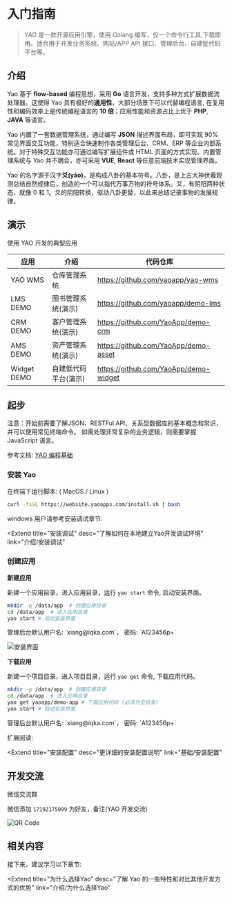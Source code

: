 # 入门指南

<blockquote>
  YAO 是一款开源应用引擎，使用 Golang
  编写，仅一个命令行工具,下载即用。适合用于开发业务系统、网站/APP API
  接口、管理后台、自建低代码平台等。
</blockquote>

## 介绍

Yao 基于 **flow-based** 编程思想，采用 **Go** 语言开发，支持多种方式扩展数据流处理器。这使得 Yao 具有极好的**通用性**，大部分场景下可以代替编程语言, 在复用性和编码效率上是传统编程语言的 **10 倍**；应用性能和资源占比上优于 **PHP**, **JAVA** 等语言。

Yao 内置了一套数据管理系统，通过编写 **JSON** 描述界面布局，即可实现 90% 常见界面交互功能，特别适合快速制作各类管理后台、CRM、ERP 等企业内部系统。对于特殊交互功能亦可通过编写扩展组件或 HTML 页面的方式实现。内置管理系统与 Yao 并不耦合，亦可采用 **VUE**, **React** 等任意前端技术实现管理界面。

Yao 的名字源于汉字**爻(yáo)**，是构成八卦的基本符号。八卦，是上古大神伏羲观测总结自然规律后，创造的一个可以指代万事万物的符号体系。爻，有阴阳两种状态，就像 0 和 1。爻的阴阳转换，驱动八卦更替，以此来总结记录事物的发展规律。

## 演示

使用 YAO 开发的典型应用

| 应用        | 介绍                 | 代码仓库                              |
| ----------- | -------------------- | ------------------------------------- |
| YAO WMS     | 仓库管理系统         | https://github.com/yaoapp/yao-wms     |
| LMS DEMO    | 图书管理系统(演示)   | https://github.com/yaoapp/demo-lms    |
| CRM DEMO    | 客户管理系统(演示)   | https://github.com/YaoApp/demo-crm    |
| AMS DEMO    | 资产管理系统(演示)   | https://github.com/YaoApp/demo-asset  |
| Widget DEMO | 自建低代码平台(演示) | https://github.com/YaoApp/demo-widget |

## 起步

<Notice type="warning">
  注意：开始前需要了解JSON、RESTFul
  API、关系型数据库的基本概念和常识，并可以使用常见终端命令。
  如需处理非常复杂的业务逻辑，则需要掌握 JavaScript 语言。
</Notice>

参考文档: [YAO 编程基础](../基础/YAO%E7%BC%96%E7%A8%8B%E5%9F%BA%E7%A1%80)

### 安装 Yao

在终端下运行脚本: ( MacOS / Linux )

```bash
curl -fsSL https://website.yaoapps.com/install.sh | bash
```

windows 用户请参考安装调试章节:

<Extend
  title="安装调试"
  desc="了解如何在本地建立Yao开发调试环境"
  link="介绍/安装调试"
></Extend>

### 创建应用

**新建应用**

新建一个应用目录，进入应用目录，运行 `yao start` 命令, 启动安装界面。

```bash
mkdir -p /data/app  # 创建应用目录
cd /data/app  # 进入应用目录
yao start # 启动安装界面
```

<Notice type="warning">
  管理后台默认用户名: `xiang@iqka.com`， 密码: `A123456p+`
</Notice>

![安装界面](../基础/assets/yao-setup-step2.jpg)

**下载应用**

新建一个项目目录，进入项目目录，运行 `yao get` 命令, 下载应用代码。

```bash
mkdir -p /data/app  # 创建应用目录
cd /data/app  # 进入应用目录
yao get yaoapp/demo-app # 下载应用代码 (必须为空目录)
yao start # 启动安装界面
```

<Notice type="warning">
  管理后台默认用户名: `xiang@iqka.com`， 密码: `A123456p+`
</Notice>

扩展阅读:

<Extend
  title="安装配置"
  desc="更详细的安装配置说明"
  link="基础/安装配置"
></Extend>

## 开发交流

微信交流群

微信添加 `17192175099` 为好友，备注(YAO 开发交流)

![QR Code](./assets/wechat.jpg)

## 相关内容

接下来，建议学习以下章节:

<Extend
  title="为什么选择Yao"
  desc="了解 Yao 的一些特性和对比其他开发方式的优势"
  link="介绍/为什么选择Yao"
></Extend>

<Div style={{ display: "flex", justifyContent: "right" }}>
  <Link type="next" title="安装调试" link="介绍/安装调试"></Link>
</Div>
